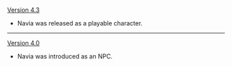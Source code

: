 {{Change History/Header}}
[[Version 4.3]]
* Navia was released as a playable character.
----
[[Version 4.0]]
* Navia was introduced as an NPC.